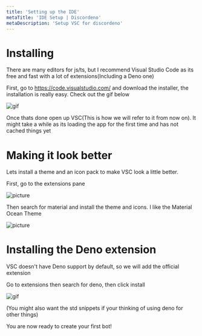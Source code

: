 ```yaml
---
title: 'Setting up the IDE'
metaTitle: 'IDE Setup | Discordeno'
metaDescription: 'Setup VSC for discordeno'
---
```


# Installing

There are many editors for js/ts, but I recommend Visual Studio Code as its free and fast with a lot of extensions(Including a Deno one)

First, go to https://code.visualstudio.com/ and download the installer, the installation is really easy. Check out the gif below

![gif](https://i.imgur.com/xvDJ2iI.gif)

Once thats done open up VSC(This is how we will refer to it from now on). It might take a while as its loading the app for the first time and has not cached things yet

# Making it look better

Lets install a theme and an icon pack to make VSC look a little better.

First, go to the extensions pane

![picture](https://i.imgur.com/Hw0pY2z.png)

Then search for material and install the theme and icons. I like the Material Ocean Theme

![picture](https://i.imgur.com/DrnvBJS.png)

# Installing the Deno extension

VSC doesn't have Deno support by default, so we will add the official extension

Go to extensions then search for deno, then click install

![gif](https://i.imgur.com/G0CwSiS.gif)

(You might also want the std snippets if your thinking of using deno for other things)

You are now ready to create your first bot!
